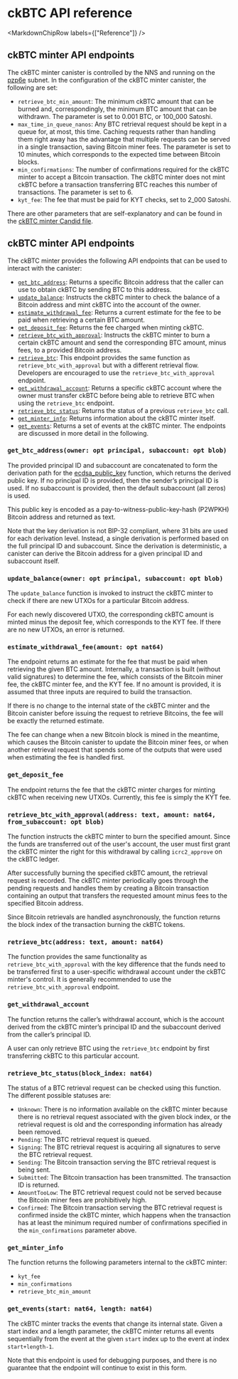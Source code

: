 
# ckBTC API reference

<MarkdownChipRow labels={["Reference"]} />

## ckBTC minter API endpoints
The ckBTC minter canister is controlled by the NNS and running on the [pzp6e](https://dashboard.internetcomputer.org/subnet/pzp6e-ekpqk-3c5x7-2h6so-njoeq-mt45d-h3h6c-q3mxf-vpeq5-fk5o7-yae) subnet. In the configuration of the ckBTC minter canister, the following are set:

- `retrieve_btc_min_amount`: The minimum ckBTC amount that can be burned and, correspondingly, the minimum BTC amount that can be withdrawn. The parameter is set to 0.001 BTC, or 100_000 Satoshi.
- `max_time_in_queue_nanos`: Any BTC retrieval request should be kept in a queue for, at most, this time. Caching requests rather than handling them right away has the advantage that multiple requests can be served in a single transaction, saving Bitcoin miner fees. The parameter is set to 10 minutes, which corresponds to the expected time between Bitcoin blocks.
- `min_confirmations`: The number of confirmations required for the ckBTC minter to accept a Bitcoin transaction. The ckBTC minter does not mint ckBTC before a transaction transferring BTC reaches this number of transactions. The parameter is set to 6.
- `kyt_fee`: The fee that must be paid for KYT checks, set to 2_000 Satoshi.

There are other parameters that are self-explanatory and can be found in the [ckBTC minter Candid file](https://github.com/dfinity/ic/blob/master/rs/bitcoin/ckbtc/minter/ckbtc_minter.did).

## ckBTC minter API endpoints
The ckBTC minter provides the following API endpoints that can be used to interact with the canister:

- [`get_btc_address`](#get_btc_addressowner-opt-principal-subaccount-opt-blob): Returns a specific Bitcoin address that the caller can use to obtain ckBTC by sending BTC to this address.
- [`update_balance`](#update_balanceowner-opt-principal-subaccount-opt-blob): Instructs the ckBTC minter to check the balance of a Bitcoin address and mint ckBTC into the account of the owner.
- [`estimate_withdrawal_fee`](#estimate_withdrawal_feeamount-opt-nat64): Returns a current estimate for the fee to be paid when retrieving a certain BTC amount.
- [`get_deposit_fee`](#get_deposit_fee): Returns the fee charged when minting ckBTC.
- [`retrieve_btc_with_approval`](#retrieve_btc_with_approvaladdress-text-amount-nat64-from_subaccount-opt-blob): Instructs the ckBTC minter to burn a certain ckBTC amount and send the corresponding BTC amount, minus fees, to a provided Bitcoin address.
- [`retrieve_btc`](#retrieve_btcaddress-text-amount-nat64): This endpoint provides the same function as `retrieve_btc_with_approval` but with a different retrieval flow. Developers are encouraged to use the `retrieve_btc_with_approval` endpoint.
- [`get_withdrawal_account`](#get_withdrawal_account): Returns a specific ckBTC account where the owner must transfer ckBTC before being able to retrieve BTC when using the `retrieve_btc` endpoint.
- [`retrieve_btc_status`](#retrieve_btc_statusblock_index-nat64): Returns the status of a previous `retrieve_btc` call.
- [`get_minter_info`](#get_minter_info): Returns information about the ckBTC minter itself.
- [`get_events`](#get_eventsstart-nat64-length-nat64): Returns a set of events at the ckBTC minter.
The endpoints are discussed in more detail in the following.

### `get_btc_address(owner: opt principal, subaccount: opt blob)`
The provided principal ID and subaccount are concatenated to form the derivation path for the [ecdsa_public_key](/docs/current/references/ic-interface-spec#ic-ecdsa_public_key) function, which returns the derived public key. If no principal ID is provided, then the sender’s principal ID is used. If no subaccount is provided, then the default subaccount (all zeros) is used.

This public key is encoded as a pay-to-witness-public-key-hash (P2WPKH) Bitcoin address and returned as text.

Note that the key derivation is not BIP-32 compliant, where 31 bits are used for each derivation level. Instead, a single derivation is performed based on the full principal ID and subaccount. Since the derivation is deterministic, a canister can derive the Bitcoin address for a given principal ID and subaccount itself.

### `update_balance(owner: opt principal, subaccount: opt blob)`
The `update_balance` function is invoked to instruct the ckBTC minter to check if there are new UTXOs for a particular Bitcoin address.

For each newly discovered UTXO, the corresponding ckBTC amount is minted minus the deposit fee, which corresponds to the KYT fee.
If there are no new UTXOs, an error is returned.

### `estimate_withdrawal_fee(amount: opt nat64)`
The endpoint returns an estimate for the fee that must be paid when retrieving the given BTC amount. Internally, a transaction is built (without valid signatures) to determine the fee, which consists of the Bitcoin miner fee, the ckBTC minter fee, and the KYT fee. If no amount is provided, it is assumed that three inputs are required to build the transaction.

If there is no change to the internal state of the ckBTC minter and the Bitcoin canister before issuing the request to retrieve Bitcoins, the fee will be exactly the returned estimate.

The fee can change when a new Bitcoin block is mined in the meantime, which causes the Bitcoin canister to update the Bitcoin miner fees, or when another retrieval request that spends some of the outputs that were used when estimating the fee is handled first.

### `get_deposit_fee`
The endpoint returns the fee that the ckBTC minter charges for minting ckBTC when receiving new UTXOs. Currently, this fee is simply the KYT fee.

### `retrieve_btc_with_approval(address: text, amount: nat64, from_subaccount: opt blob)`
The function instructs the ckBTC minter to burn the specified amount. Since the funds are transferred out of the user's account, the user must first grant the ckBTC minter the right for this withdrawal by calling `icrc2_approve` on the ckBTC ledger.

After successfully burning the specified ckBTC amount, the retrieval request is recorded. The ckBTC minter periodically goes through the pending requests and handles them by creating a Bitcoin transaction containing an output that transfers the requested amount minus fees to the specified Bitcoin address.

Since Bitcoin retrievals are handled asynchronously, the function returns the block index of the transaction burning the ckBTC tokens.

### `retrieve_btc(address: text, amount: nat64)`
The function provides the same functionality as `retrieve_btc_with_approval` with the key difference that the funds need to be transferred first to a user-specific withdrawal account under the ckBTC minter's control.
It is generally recommended to use the `retrieve_btc_with_approval` endpoint.

### `get_withdrawal_account`
The function returns the caller’s withdrawal account, which is the account derived from the ckBTC minter’s principal ID and the subaccount derived from the caller’s principal ID.

A user can only retrieve BTC using the `retrieve_btc` endpoint by first transferring ckBTC to this particular account.


### `retrieve_btc_status(block_index: nat64)`
The status of a BTC retrieval request can be checked using this function. The different possible statuses are:

- `Unknown`: There is no information available on the ckBTC minter because there is no retrieval request associated with the given block index, or the retrieval request is old and the corresponding information has already been removed.
- `Pending`: The BTC retrieval request is queued.
- `Signing`: The BTC retrieval request is acquiring all signatures to serve the BTC retrieval request.
- `Sending`: The Bitcoin transaction serving the BTC retrieval request is being sent.
- `Submitted`: The Bitcoin transaction has been transmitted. The transaction ID is returned.
- `AmountTooLow`: The BTC retrieval request could not be served because the Bitcoin miner fees are prohibitively high.
- `Confirmed`: The Bitcoin transaction serving the BTC retrieval request is confirmed inside the ckBTC minter, which happens when the transaction has at least the minimum required number of confirmations specified in the `min_confirmations` parameter above.

### `get_minter_info`
The function returns the following parameters internal to the ckBTC minter:

- `kyt_fee`
- `min_confirmations`
- `retrieve_btc_min_amount`

### `get_events(start: nat64, length: nat64)`
The ckBTC minter tracks the events that change its internal state. Given a start index and a length parameter, the ckBTC minter returns all events sequentially from the event at the given `start` index up to the event at index `start+length-1`.

Note that this endpoint is used for debugging purposes, and there is no guarantee that the endpoint will continue to exist in this form.